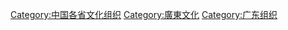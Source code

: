 [[Category:中国各省文化组织|Category:中国各省文化组织]]
[[Category:廣東文化|Category:廣東文化]]
[[Category:广东组织|Category:广东组织]]